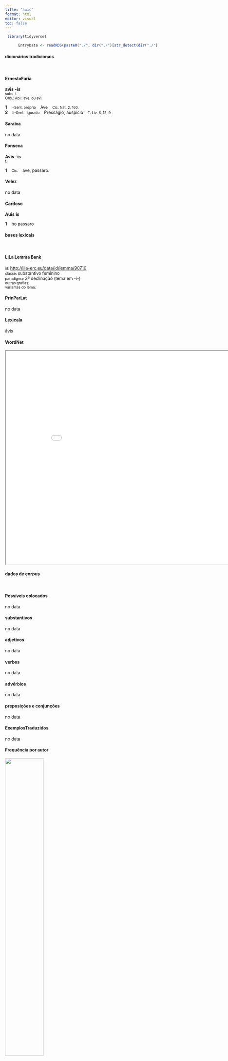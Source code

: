 ```yaml
---
title: "auis"
format: html
editor: visual
toc: false
---
```



```r
 library(tidyverse) 

      EntryData <- readRDS(paste0("./", dir("./")[str_detect(dir("./"), "_xx97-117-105-115xx_.rds")]))

```


#### dicionários tradicionais

&emsp;




::: panel-tabset

#### ErnestoFaria

<b>avis</b> <b>-is</b> <br> <small>subs. f.</small> <br> <small>Obs.: Abl.: ave, ou avi.</small>   <p> <b>1</b> &ensp; <small>I-Sent. próprio</small> &ensp; Ave &ensp; <small>Cíc. Nat. 2, 160.</small> <br> <b>2</b> &ensp; <small>II-Sent. figurado</small> &ensp; Presságio, auspício &ensp; <small>T. Lív. 6, 12, 9.</small> </p>




#### Saraiva

no data




#### Fonseca

<b>Avis</b> -<b>is</b> <br> <small>f.</small>   <p> <b>1</b> &ensp; <small>Cic.</small> &ensp; ave, passaro. </p>




#### Velez

no data




#### Cardoso

<b>Auis</b> <b>is</b>   <p> <b>1</b> &ensp; ho passaro </p>


:::



#### bases lexicais

&emsp;






::: panel-tabset

#### LiLa Lemma Bank

<small> id: </small> <a href=' http://lila-erc.eu/data/id/lemma/90710 ' target="_blank"> http://lila-erc.eu/data/id/lemma/90710 </a> <br>
<small> classe: </small> substantivo feminino   <br>
<small> paradigma: </small> 3ª declinação (tema em -i-) <br>
<small> outras grafias: </small>  <br>
<small> variantes do lema: </small>  <br>





#### PrinParLat

no data




#### Lexicala

ăvis




#### WordNet

<iframe width='900' height='700' src='Media/Tree__xx97-117-105-115xx__sem_type_lexemes_pt.html'>

</iframe>


:::



#### dados de corpus

&emsp;




::: panel-tabset

#### Possíveis colocados

no data




#### substantivos

no data




#### adjetivos

no data




#### verbos

no data




#### advérbios

no data




#### preposições e conjunções

no data


:::



::: panel-tabset

#### ExemplosTraduzidos

no data




#### Frequência por autor

![](./Media/barchart__xx97-117-105-115xx__lemma_BY_author_Frequencies.webp){width=50% fig-alt='This charts plots the frequency of lemma by author_Frequencies. The Suetonius subcorpus registers the highest normalized frequency, with the value of 11.03 and an absolute frequency of 1. The Phaedrus subcorpus follows, with a normalized frequency of 3.04 and an absolute frequency of 2. the subcorpus with the least normalized frequency is Sallustius with the normalized value of 0 and an absolute freqeuncy of 0. here are all the values: subcorpus: Caesar ; normalized frequency: 1 ; absolute frequency: 0.377672029609487. subcorpus: Cicero ; normalized frequency: 1 ; absolute frequency: 0.0622959806633276. subcorpus: Horatius ; normalized frequency: 2 ; absolute frequency: 1.77604120415594. subcorpus: Ovidius ; normalized frequency: 1 ; absolute frequency: 1.71585449553878. subcorpus: Phaedrus ; normalized frequency: 2 ; absolute frequency: 3.0362835888872. subcorpus: Sallustius ; normalized frequency: 0 ; absolute frequency: 0. subcorpus: Seneca ; normalized frequency: 7 ; absolute frequency: 1.30643325059256. subcorpus: Suetonius ; normalized frequency: 1 ; absolute frequency: 11.0253583241455. subcorpus: Tacitus ; normalized frequency: 0 ; absolute frequency: 0. subcorpus: Vergilius ; normalized frequency: 0 ; absolute frequency: 0. subcorpus: Hieronymus ; normalized frequency: 1 ; absolute frequency: 2.24668613794653'}




#### Frequência por gênero

![](./Media/barchart__xx97-117-105-115xx__lemma_BY_genre_Frequencies.webp){width=50% fig-alt='This charts plots the frequency of lemma by genre_Frequencies. The Poesia.trágica subcorpus registers the highest normalized frequency, with the value of 2.61 and an absolute frequency of 3. The Poesia.lírica subcorpus follows, with a normalized frequency of 2.52 and an absolute frequency of 3. the subcorpus with the least normalized frequency is Prosa.oratória with the normalized value of 0 and an absolute freqeuncy of 0. here are all the values: subcorpus: Prosa.histórica ; normalized frequency: 2 ; absolute frequency: 0.486866768908688. subcorpus: Prosa.filosófica ; normalized frequency: 5 ; absolute frequency: 0.823709658819459. subcorpus: Prosa.oratória ; normalized frequency: 0 ; absolute frequency: 0. subcorpus: Prosa.epistolográfica ; normalized frequency: 0 ; absolute frequency: 0. subcorpus: Poesia.lírica ; normalized frequency: 3 ; absolute frequency: 2.52376545806343. subcorpus: Poesia.didática ; normalized frequency: 2 ; absolute frequency: 1.69649673424379. subcorpus: Poesia.trágica ; normalized frequency: 3 ; absolute frequency: 2.60597637248089. subcorpus: Poesia.épica ; normalized frequency: 0 ; absolute frequency: 0. subcorpus: Prosa.ficcional ; normalized frequency: 1 ; absolute frequency: 2.24668613794653'}




#### Frequência por século

![](./Media/barchart__xx97-117-105-115xx__lemma_BY_period_Frequencies.webp){width=50% fig-alt='This charts plots the frequency of lemma by period_Frequencies. The II.d.C. subcorpus registers the highest normalized frequency, with the value of 2.62 and an absolute frequency of 1. The II.d.C. subcorpus follows, with a normalized frequency of 2.62 and an absolute frequency of 1. the subcorpus with the least normalized frequency is I.a.C. with the normalized value of 0.23 and an absolute freqeuncy of 5. here are all the values: subcorpus: I.a.C. ; normalized frequency: 5 ; absolute frequency: 0.232720502676286. subcorpus: I.d.C. ; normalized frequency: 9 ; absolute frequency: 1.37677833868747. subcorpus: II.d.C. ; normalized frequency: 1 ; absolute frequency: 2.61780104712042. subcorpus: IV.d.C. ; normalized frequency: 1 ; absolute frequency: 2.24668613794653'}


:::

